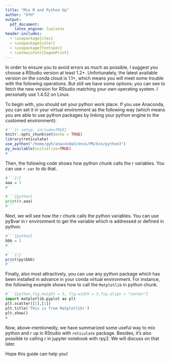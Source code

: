 ```yaml
---
title: "Mix R and Python Up"
author: "GYH"
output:
  pdf_document:
    latex_engine: lualatex
header-includes:
  - \usepackage{ctex}
  - \usepackage{color}
  - \usepackage{fontspec}
  - \setmainfont{SegoePrint}
---
```

In order to ensure you to avoid errors as much as possible, I suggest you choose a RStudio version at least 1.2+. Unfortunately, the latest available version on the conda cloud is 1.1+, which means you will meet some trouble with the following operations. But still we have some options: you can see [\textcolor{red}{here}](https://dailies.rstudio.com/) to fetch the new version for RStudio matching your own operating system. I personally use 1.4.52 on Linux.

To begin with, you should set your python work place. If you use Anaconda, you can set it in your virtual environment as the following way (which means you are able to use python packages by linking your python engine to the customed environment): 
 
```r
#```{r setup, include=TRUE} 
knitr::opts_chunk$set(echo = TRUE)
library(reticulate)
use_python("/home/gyh/anaconda3/envs/PR/bin/python3")
py_available(initialize=TRUE)
#```
```

Then, the following code shows how python chunk calls the r variables.
You can use `r.var` to do that.


```r
#```{r}
aaa = 1
#```
```

```python
#```{python}
print(r.aaa)
#```
```
Next, we will see how the r chunk calls the python variables.
You can use py$var in r environment to get the variable which is addressed or defined in python.

```python
#```{python}
bbb = 1
#```
```

```r
#```{r}
print(py$bbb)
#```
```
Finally, also most attractively, you can use any python package which has been installed in advance in your conda virtual environment.
For instance, the following example shows how to call the `Matplotlib` in python chunk. 


```python
#```{python,fig.height = 3, fig.width = 3,fig.align = "center"}
import matplotlib.pyplot as plt
plt.scatter([1],[1])
plt.title('This is from Matplotlib!')
plt.show()
#```
```

Now, above-mentionedly, we have summarized some useful way to mix python and r up in RStudio with `reticulate` package. Besides, it's also possible to calling r in jupyter notebook with rpy2. We will discuss on that later.

Hope this guide can help you!